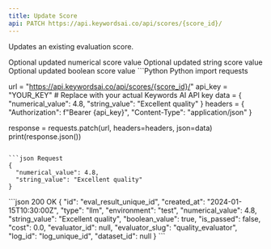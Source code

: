 ```yaml
---
title: Update Score
api: PATCH https://api.keywordsai.co/api/scores/{score_id}/
---
```


Updates an existing evaluation score.

<ParamField body="numerical_value" type="number">
  Optional updated numerical score value
</ParamField>

<ParamField body="string_value" type="string">
  Optional updated string score value
</ParamField>

<ParamField body="boolean_value" type="boolean">
  Optional updated boolean score value
</ParamField>

<RequestExample>
```Python Python
import requests

url = "https://api.keywordsai.co/api/scores/{score_id}/"
api_key = "YOUR_KEY" # Replace with your actual Keywords AI API key
data = {
    "numerical_value": 4.8,
    "string_value": "Excellent quality"
}
headers = {
    "Authorization": f"Bearer {api_key}",
    "Content-Type": "application/json"
}

response = requests.patch(url, headers=headers, json=data)
print(response.json())
```

```json Request
{
  "numerical_value": 4.8,
  "string_value": "Excellent quality"
}
```
</RequestExample>

<ResponseExample>
```json 200 OK
{
  "id": "eval_result_unique_id",
  "created_at": "2024-01-15T10:30:00Z",
  "type": "llm",
  "environment": "test",
  "numerical_value": 4.8,
  "string_value": "Excellent quality",
  "boolean_value": true,
  "is_passed": false,
  "cost": 0.0,
  "evaluator_id": null,
  "evaluator_slug": "quality_evaluator",
  "log_id": "log_unique_id",
  "dataset_id": null
}
```
</ResponseExample>